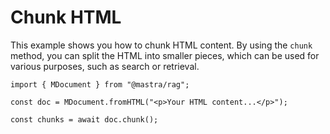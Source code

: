 # Chunk HTML

This example shows you how to chunk HTML content. By using the `chunk` method, you can split the HTML into smaller pieces, which can be used for various purposes, such as search or retrieval.

```tsx copy
import { MDocument } from "@mastra/rag";

const doc = MDocument.fromHTML("<p>Your HTML content...</p>");

const chunks = await doc.chunk();
```
